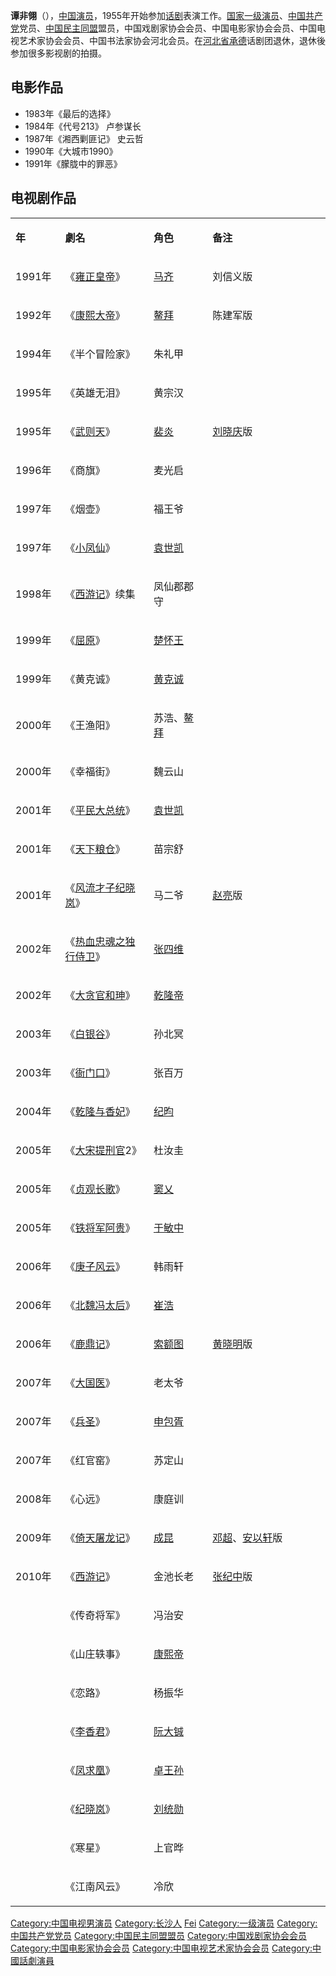 {{unreferenced|time=2021-08-13T01:15:24+00:00}}
{{藝人
|姓名 = 谭非翎 
|類型 = 男演員
|圖片 = 
|圖片尺寸 = 
|圖片簡介 = 
|原名 = 
|外文名 = 
|外文 =  
|羅馬拼音 = 
|英文名 = 
|暱稱 = 
|其他藝名 = 
|國籍 = {{PRC}}
|民族 = 汉族
|籍貫 = 
|出生日期 = 1937年
|出生地點 = {{CHN}}[[湖南省|湖南省]][[长沙市|长沙市]]
|逝世日期 = {{dda|2020|3|22|1937}}
|逝世地點 = 
|職業 = [[演員|演員]] 
|語言 = 
|教育程度 = 
|宗教信仰 =
|配偶 = 
|兒女 = 
|父母 = 
|音樂類型 = 
|演奏樂器 = 
|出生地 = 
|出道作 = 
|唱片公司 = 
|經紀公司 = 
|網站 = 
|相關團體 = 
|獎項 = 
|IMDb = 
}}
'''谭非翎'''（{{bd|1937年||2020年|3月22日|catIdx=T}}），[[中国|中国]][[演员|演员]]，1955年开始参加[[话剧|话剧]]表演工作。[[国家一级演员|国家一级演员]]、[[中国共产党|中国共产党]]党员、[[中国民主同盟|中国民主同盟]]盟员，中国戏剧家协会会员、中国电影家协会会员、中国电视艺术家协会会员、中国书法家协会河北会员。在[[河北省|河北省]][[承德|承德]]话剧团退休，退休後参加很多影视剧的拍摄。 

==电影作品==
*1983年《最后的选择》
*1984年《代号213》 卢参谋长
*1987年《湘西剿匪记》 史云哲
*1990年《大城市1990》
*1991年《朦胧中的罪恶》

==电视剧作品==
{|class="wikitable" width="50%"
|- style="background:snow; color:black" align=center
|style="width:5%"|'''年'''||style="width:15%"|'''劇名'''||style="width:10%"|'''角色'''||style="width:20%"|'''备注'''
|-
|1991年||《[[雍正皇帝_(电视剧)|雍正皇帝]]》||[[马齐|马齐]]||刘信义版
|-
|1992年||《[[康熙大帝_(电视剧)|康熙大帝]]》||[[鳌拜|鳌拜]]||陈建军版
|-
|1994年||《半个冒险家》||朱礼甲||    
|-
|1995年||《英雄无泪》||黄宗汉||
|-
|1995年||《[[武则天_(1995年电视剧)|武则天]]》||[[裴炎|裴炎]]||[[刘晓庆|刘晓庆]]版
|-
|1996年||《商旗》||麦光启||
|-
|1997年||《烟壶》||福王爷||
|-
|1997年||《[[小凤仙|小凤仙]]》||[[袁世凯|袁世凯]]||
|-
|1998年||《[[西游记_(1999年电视剧)|西游记]]》续集||凤仙郡郡守||
|-
|1999年||《[[屈原_(电视剧)|屈原]]》||[[楚怀王|楚怀王]]||
|-
|1999年||《黄克诚》||[[黄克诚|黄克诚]]||
|-
|2000年||《王渔阳》||苏浩、[[鳌拜|鳌拜]]||
|-
|2000年||《幸福街》||魏云山||
|-
|2001年||《[[平民大总统|平民大总统]]》||[[袁世凯|袁世凯]]||
|-
|2001年||《[[天下粮仓|天下粮仓]]》||苗宗舒||
|-
|2001年||《[[风流才子纪晓岚|风流才子纪晓岚]]》||马二爷||[[赵亮|赵亮]]版
|-
|2002年||《[[热血忠魂之独行侍卫|热血忠魂之独行侍卫]]》||[[张四维|张四维]]||　    
|-
|2002年||《[[大贪官和珅|大贪官和珅]]》||[[乾隆帝|乾隆帝]]||
|-
|2003年||《[[白银谷|白银谷]]》||孙北冥||
|-
|2003年||《[[衙门口|衙门口]]》||张百万||
|-
|2004年||《[[乾隆与香妃|乾隆与香妃]]》||[[纪昀|纪昀]]||
|-
|2005年||《[[大宋提刑官|大宋提刑官]]2》||杜汝圭||
|-
|2005年||《[[贞观长歌|贞观长歌]]》||[[窦乂|窦乂]]||
|-
|2005年||《[[铁将军阿贵|铁将军阿贵]]》||[[于敏中|于敏中]]||
|-
|2006年||《[[庚子风云|庚子风云]]》||韩雨轩||
|-
|2006年||《[[北魏冯太后_(电视剧)|北魏冯太后]]》||[[崔浩|崔浩]]||
|-
|2006年||《[[鹿鼎记_(2008年电视剧)|鹿鼎记]]》||[[索额图|索额图]]||[[黄晓明|黄晓明]]版
|-
|2007年||《[[大国医|大国医]]》||老太爷||
|-
|2007年||《[[兵圣|兵圣]]》||[[申包胥|申包胥]]||
|-
|2007年||《红官窑》||苏定山||
|-
|2008年||《心远》||康庭训||
|-
|2009年||《[[倚天屠龙记|倚天屠龙记]]》||[[成昆|成昆]]||[[邓超|邓超]]、[[安以轩|安以轩]]版
|-
|2010年||《[[西游记_(2011年电视剧)|西游记]]》||金池长老||[[张纪中|张纪中]]版　    
|-
| ||《传奇将军》||冯治安||
|-
| ||《山庄轶事》||[[康熙帝|康熙帝]]|| 
|-
| ||《恋路》||杨振华||
|-
| ||《[[李香君|李香君]]》||[[阮大铖|阮大铖]]||
|-
| ||《[[凤求凰|凤求凰]]》||[[卓王孙|卓王孙]]||
|-
| ||《[[纪晓岚|纪晓岚]]》||[[刘统勋|刘统勋]]||
|-
| ||《寒星》||上官晔||
|-
| ||《江南风云》||冷欣||
|}

{{DEFAULTSORT:tan feiling}}
[[Category:中国电视男演员|Category:中国电视男演员]]
[[Category:长沙人|Category:长沙人]]
[[Category:谭姓|Fei]]
[[Category:一级演员|Category:一级演员]]
[[Category:中国共产党党员|Category:中国共产党党员]]
[[Category:中国民主同盟盟员|Category:中国民主同盟盟员]]
[[Category:中国戏剧家协会会员|Category:中国戏剧家协会会员]]
[[Category:中国电影家协会会员|Category:中国电影家协会会员]]
[[Category:中国电视艺术家协会会员|Category:中国电视艺术家协会会员]]
[[Category:中國話劇演員|Category:中國話劇演員]]